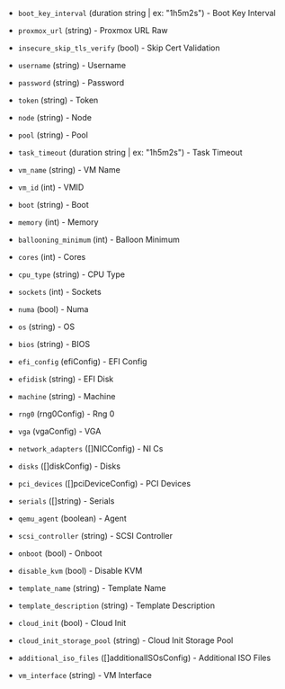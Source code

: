 <!-- Code generated from the comments of the Config struct in builder/proxmox/common/config.go; DO NOT EDIT MANUALLY -->

- `boot_key_interval` (duration string | ex: "1h5m2s") - Boot Key Interval

- `proxmox_url` (string) - Proxmox URL Raw

- `insecure_skip_tls_verify` (bool) - Skip Cert Validation

- `username` (string) - Username

- `password` (string) - Password

- `token` (string) - Token

- `node` (string) - Node

- `pool` (string) - Pool

- `task_timeout` (duration string | ex: "1h5m2s") - Task Timeout

- `vm_name` (string) - VM Name

- `vm_id` (int) - VMID

- `boot` (string) - Boot

- `memory` (int) - Memory

- `ballooning_minimum` (int) - Balloon Minimum

- `cores` (int) - Cores

- `cpu_type` (string) - CPU Type

- `sockets` (int) - Sockets

- `numa` (bool) - Numa

- `os` (string) - OS

- `bios` (string) - BIOS

- `efi_config` (efiConfig) - EFI Config

- `efidisk` (string) - EFI Disk

- `machine` (string) - Machine

- `rng0` (rng0Config) - Rng 0

- `vga` (vgaConfig) - VGA

- `network_adapters` ([]NICConfig) - NI Cs

- `disks` ([]diskConfig) - Disks

- `pci_devices` ([]pciDeviceConfig) - PCI Devices

- `serials` ([]string) - Serials

- `qemu_agent` (boolean) - Agent

- `scsi_controller` (string) - SCSI Controller

- `onboot` (bool) - Onboot

- `disable_kvm` (bool) - Disable KVM

- `template_name` (string) - Template Name

- `template_description` (string) - Template Description

- `cloud_init` (bool) - Cloud Init

- `cloud_init_storage_pool` (string) - Cloud Init Storage Pool

- `additional_iso_files` ([]additionalISOsConfig) - Additional ISO Files

- `vm_interface` (string) - VM Interface

<!-- End of code generated from the comments of the Config struct in builder/proxmox/common/config.go; -->
